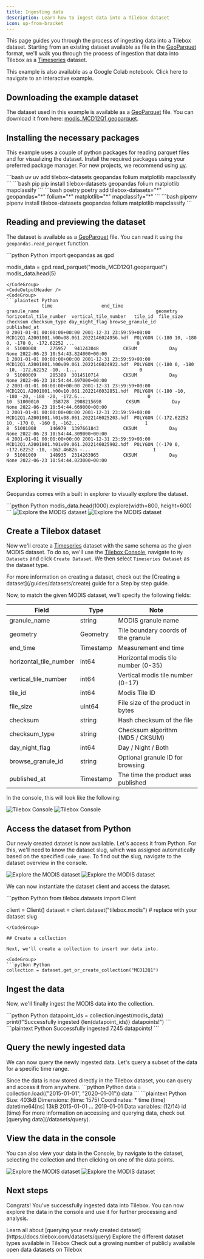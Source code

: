 ```yaml
---
title: Ingesting data
description: Learn how to ingest data into a Tilebox dataset
icon: up-from-bracket
---
```



This page guides you through the process of ingesting data into a Tilebox dataset. Starting from an existing
dataset available as file in the [GeoParquet](https://geoparquet.org/) format, we'll walk you through the process of
ingestion that data into Tilebox as a [Timeseries](/datasets/types/timeseries) dataset.

<CardGroup cols={1}>
    <Card title="Open as Notebook" icon="book" href="https://colab.research.google.com/drive/1QS-srlWPMJg4csc0ycn36yCX9U6mvIpW" horizontal>
        This example is also available as a Google Colab notebook. Click here to navigate to an interactive example.
    </Card>
</CardGroup>

## Downloading the example dataset

The dataset used in this example is available as a [GeoParquet](https://geoparquet.org/) file. You can download it
from here: [modis_MCD12Q1.geoparquet](https://storage.googleapis.com/tbx-web-assets-2bad228/docs/data-samples/modis_MCD12Q1.geoparquet).

## Installing the necessary packages

This example uses a couple of python packages for reading parquet files and for visualizing the dataset. Install the 
required packages using your preferred package manager. For new projects, we recommend using [uv](https://docs.astral.sh/uv/).

<CodeGroup>
```bash uv
uv add tilebox-datasets geopandas folium matplotlib mapclassify
```
```bash pip
pip install tilebox-datasets geopandas folium matplotlib mapclassify
```
```bash poetry
poetry add tilebox-datasets="*" geopandas="*" folium="*" matplotlib="*" mapclassify="*"
```
```bash pipenv
pipenv install tilebox-datasets geopandas folium matplotlib mapclassify
```
</CodeGroup>

## Reading and previewing the dataset

The dataset is available as a [GeoParquet](https://geoparquet.org/) file. You can read it using the `geopandas.read_parquet` function.

<CodeGroup>
```python Python
import geopandas as gpd

modis_data = gpd.read_parquet("modis_MCD12Q1.geoparquet")
modis_data.head(5)
```
</CodeGroup>
<CodeOutputHeader />
<CodeGroup>
```plaintext Python
             time                  end_time                                   granule_name                                           geometry  horizontal_tile_number  vertical_tile_number   tile_id  file_size    checksum checksum_type day_night_flag browse_granule_id                     published_at
0 2001-01-01 00:00:00+00:00 2001-12-31 23:59:59+00:00  MCD12Q1.A2001001.h00v08.061.2022146024956.hdf  POLYGON ((-180 10, -180 0, -170 0, -172.62252 ...                       0                     8  51000008     275957   941243048         CKSUM            Day              None 2022-06-23 10:54:43.824000+00:00
1 2001-01-01 00:00:00+00:00 2001-12-31 23:59:59+00:00  MCD12Q1.A2001001.h00v09.061.2022146024922.hdf  POLYGON ((-180 0, -180 -10, -172.62252 -10, -1...                       0                     9  51000009     285389  3014510714         CKSUM            Day              None 2022-06-23 10:54:44.697000+00:00
2 2001-01-01 00:00:00+00:00 2001-12-31 23:59:59+00:00  MCD12Q1.A2001001.h00v10.061.2022146032851.hdf  POLYGON ((-180 -10, -180 -20, -180 -20, -172.6...                       0                    10  51000010     358728  2908215698         CKSUM            Day              None 2022-06-23 10:54:44.669000+00:00
3 2001-01-01 00:00:00+00:00 2001-12-31 23:59:59+00:00  MCD12Q1.A2001001.h01v08.061.2022146025203.hdf  POLYGON ((-172.62252 10, -170 0, -160 0, -162....                       1                     8  51001008     146979  1397661843         CKSUM            Day              None 2022-06-23 10:54:44.309000+00:00
4 2001-01-01 00:00:00+00:00 2001-12-31 23:59:59+00:00  MCD12Q1.A2001001.h01v09.061.2022146025902.hdf  POLYGON ((-170 0, -172.62252 -10, -162.46826 -...                       1                     9  51001009     148935  2314263965         CKSUM            Day              None 2022-06-23 10:54:44.023000+00:00
```
</CodeGroup>

## Exploring it visually

Geopandas comes with a built in explorer to visually explore the dataset.

<CodeGroup>
```python Python
modis_data.head(1000).explore(width=800, height=600)
```
</CodeGroup>

<Frame>
  <img src="/assets/guides/ingest/modis-explore-light.png" alt="Explore the MODIS dataset" className="dark:hidden" />
  <img src="/assets/guides/ingest/modis-explore-dark.png" alt="Explore the MODIS dataset" className="hidden dark:block" />
</Frame>

## Create a Tilebox dataset

Now we'll create a [Timeseries](/datasets/types/timeseries) dataset with the same schema as the given MODIS dataset.
To do so, we'll use the [Tilebox Console](/console), navigate to `My Datasets` and click `Create Dataset`. We then select
`Timeseries Dataset` as the dataset type.

<Tip>
    For more information on creating a dataset, check out the [Creating a dataset](/guides/datasets/create) guide for a
    Step by step guide.
</Tip>

Now, to match the given MODIS dataset, we'll specify the following fields:

| Field | Type | Note |
| --- | --- | --- |
| granule_name | string | MODIS granule name |
| geometry | Geometry | Tile boundary coords of the granule |
| end_time | Timestamp | Measurement end time |
| horizontal_tile_number | int64 | Horizontal modis tile number (0-35) |
| vertical_tile_number | int64 | Vertical modis tile number (0-17) |
| tile_id | int64 | Modis Tile ID |
| file_size | uint64 | File size of the product in bytes |
| checksum | string | Hash checksum of the file |
| checksum_type | string | Checksum algorithm (MD5 / CKSUM) |
| day_night_flag | int64 | Day / Night / Both |
| browse_granule_id | string | Optional granule ID for browsing |
| published_at | Timestamp | The time the product was published |

In the console, this will look like the following:

<Frame>
  <img src="/assets/guides/ingest/dataset-schema-light.png" alt="Tilebox Console" className="dark:hidden" />
  <img src="/assets/guides/ingest/dataset-schema-dark.png" alt="Tilebox Console" className="hidden dark:block" />
</Frame>

## Access the dataset from Python

Our newly created dataset is now available. Let's access it from Python. For this, we'll need to know the dataset slug,
which was assigned automatically based on the specified `code_name`. To find out the slug, navigate to the dataset overview
in the console.

<Frame>
  <img src="/assets/guides/ingest/dataset-slug-light.png" alt="Explore the MODIS dataset" className="dark:hidden" />
  <img src="/assets/guides/ingest/dataset-slug-dark.png" alt="Explore the MODIS dataset" className="hidden dark:block" />
</Frame>

We can now instantiate the dataset client and access the dataset.

<CodeGroup>
```python Python
from tilebox.datasets import Client

client = Client()
dataset = client.dataset("tilebox.modis")  # replace with your dataset slug
```
</CodeGroup>

## Create a collection

Next, we'll create a collection to insert our data into.

<CodeGroup>
```python Python
collection = dataset.get_or_create_collection("MCD12Q1")
```
</CodeGroup>

## Ingest the data

Now, we'll finally ingest the MODIS data into the collection. 

<CodeGroup>
```python Python
datapoint_ids = collection.ingest(modis_data)
print(f"Successfully ingested {len(datapoint_ids)} datapoints!")
```
</CodeGroup>
<CodeOutputHeader />
<CodeGroup>
```plaintext Python
Successfully ingested 7245 datapoints!
```
</CodeGroup>

## Query the newly ingested data

We can now query the newly ingested data. Let's query a subset of the data for a specific time range.

<Tip>
    Since the data is now stored directly in the Tilebox dataset, you can query and access it from anywhere.
</Tip>

<CodeGroup>
```python Python
data = collection.load(("2015-01-01", "2020-01-01"))
data
```
</CodeGroup>
<CodeOutputHeader />
<CodeGroup>
```plaintext Python
<xarray.Dataset> Size: 403kB
Dimensions:                 (time: 1575)
Coordinates:
  * time                    (time) datetime64[ns] 13kB 2015-01-01 ... 2019-01-01
Data variables: (12/14)
    id                      (time) <U36 227kB '014aa2ca-b000-0155-ab96-2239bf...
    ingestion_time          (time) datetime64[ns] 13kB 2025-03-25T13:46:19.39...
    granule_name            (time) object 13kB 'MCD12Q1.A2015001.h12v02.061.2...
    geometry                (time) object 13kB POLYGON ((-175.4282639365679 6...
    end_time                (time) datetime64[ns] 13kB 2015-12-31T23:59:59 .....
    horizontal_tile_number  (time) int64 13kB 12 17 13 30 21 ... 32 21 13 31 30
    ...                      ...
    file_size               (time) uint64 13kB 16411708 146059 ... 2843975
    checksum                (time) object 13kB '2554844679' ... '3579360945'
    checksum_type           (time) object 13kB 'CKSUM' 'CKSUM' ... 'CKSUM'
    day_night_flag          (time) object 13kB 'Day' 'Day' 'Day' ... 'Day' 'Day'
    browse_granule_id       (time) object 13kB 'UR:10:DsShESDTUR:UR:15:DsShSc...
    published_at            (time) datetime64[ns] 13kB 2022-06-14T18:33:34.36...
```
</CodeGroup>

<Tip>
    For more information on accessing and querying data, check out [querying data](/datasets/query).
</Tip>


## View the data in the console

You can also view your data in the Console, by navigate to the dataset, selecting the collection and then clicking
on one of the data points.

<Frame>
  <img src="/assets/guides/ingest/explorer-light.png" alt="Explore the MODIS dataset" className="dark:hidden" />
  <img src="/assets/guides/ingest/explorer-dark.png" alt="Explore the MODIS dataset" className="hidden dark:block" />
</Frame>

## Next steps

Congrats! You've successfully ingested data into Tilebox. You can now explore the data in the console and use it for
further processing and analysis.

<CardGroup cols={2}>
  <Card title="Query Data" icon="server" href="/datasets/query" horizontal>
    Learn all about [querying your newly created dataset](https://docs.tilebox.com/datasets/query)
  </Card>
  <Card title="Dataset Types" icon="puzzle" href="/datasets/types/timeseries" horizontal>
    Explore the different dataset types available in Tilebox
  </Card>
  <Card title="Open Data" icon="star" href="/datasets/open-data" horizontal>
     Check out a growing number of publicly available open data datasets on Tilebox
  </Card>
</CardGroup>
